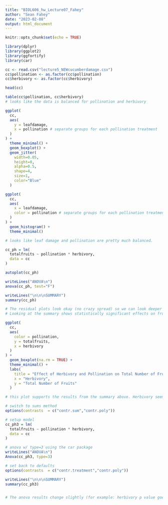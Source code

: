 ```yaml
---
title: "BIOL606_hw_Lecture07_Fahey"
author: "Sean Fahey"
date: "2023-02-08"
output: html_document
---
```


```r
knitr::opts_chunk$set(echo = TRUE)

library(dplyr)
library(ggplot2)
library(ggfortify)
library(car)

```


```r
cc <- read.csv("lecture5_NEWcucumberdamage.csv")
cc$pollination <- as.factor(cc$pollination)
cc$herbivory <- as.factor(cc$herbivory)

head(cc)
```

```r
table(cc$pollination, cc$herbivory)
# looks like the data is balanced for pollination and herbivory

ggplot(
  cc,
  aes(
    y = leafdamage,
    x = pollination # separate groups for each pollination treatment
  )
) +
  theme_minimal() + 
  geom_boxplot() +
  geom_jitter(
    width=0.05,
    height=0,
    alpha=0.5,
    shape=4,
    size=1,
    color="Blue"
  )

ggplot(
  cc,
  aes(
    x = leafdamage,
    color = pollination # separate groups for each pollination treatment
  )
) +
  geom_histogram() +
  theme_minimal()

# looks like leaf damage and pollination are pretty much balanced. 
```


```r

cc_ph = lm(
  totalfruits ~ pollination * herbivory,
  data = cc
)

autoplot(cc_ph)
```


```r
writeLines("ANOVA\n")
anova(cc_ph, test="F")

writeLines("\n\n\nSUMMARY")
summary(cc_ph)

# The residual plots look okay (no crazy spread) so we can look deeper at the model without using a glm. Running an anova shows herbivory has a statistically significant effect on number of fruits (DF: 3, F: 11.3043, p:7.683e-7), but pollination does not (DF: 3, F: 0.0018, p: 0.9658).
# Looking at the summary shows statistically significant effects on fruit production from all herbivories, but no effect from pollination. Also the interactions between our independant variables show no effect on fruit production (DF: 3, F: 0.6880, p: 0.5605), so pollination method used does not matter when studying herbivory effects. 
```

```r

ggplot(
  cc,
  aes(
    color = pollination,
    y = totalfruits,
    x = herbivory
  )
) + 
  geom_boxplot(na.rm = TRUE) + 
  theme_minimal() +
  labs(
    title = "Effect of Herbivory and Pollination on Total Number of Fruits Produced",
    x = "Herbivory",
    y = "Total Number of Fruits"
  )

# this plot supports the results from the summary above. Herbivory seems to matter, but within each herbivory the pollination method does not make a substantial difference.
```


```r
# switch to sums method
options(contrasts  = c("contr.sum","contr.poly"))

# setup model
cc_ph3 = lm(
  totalfruits ~ pollination * herbivory,
  data = cc
)

# anova w/ type=3 using the car package
writeLines("ANOVA\n")
Anova(cc_ph3, type=3)

# set back to defaults
options(contrasts  = c("contr.treatment","contr.poly"))

writeLines("\n\n\nSUMMARY")
summary(cc_ph3)


# The anova results change slightly (for example: herbivory p value goes from 7.683e-7 to 7.862e-7), but this does not change our conclusions from the anova. However, the summary of the model shows that only one of the herbivories has a significant effect, while the others did not. This makes sense when compared to the boxplot above. Also categorical variables were renamed which isn't super helpful.
```

